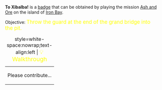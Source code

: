 '''To Xibalba!''' is a [[Badges|badge]] that can be obtained by playing the mission [[Ash and Ore]] on the island of [[Iron Bay]].

Objective: <big style="color:yellow">Throw the guard at the end of the grand bridge into the pit.</big>

{| class="mw-collapsible mw-collapsed"
|+ style=white-space:nowrap;text-align:left | <big style="color:yellow">💡 Walkthrough</big>
|-
| Please contribute...
|}